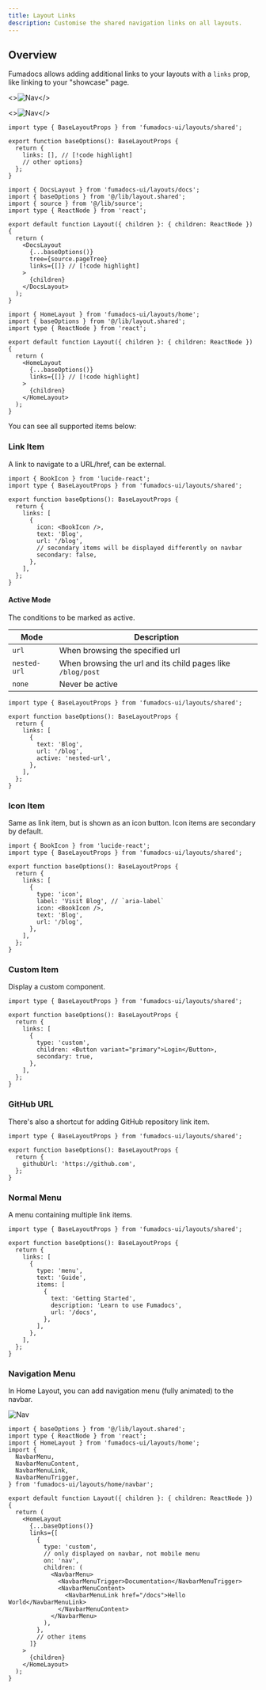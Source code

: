 ```yaml
---
title: Layout Links
description: Customise the shared navigation links on all layouts.
---
```


## Overview

Fumadocs allows adding additional links to your layouts with a `links` prop, like linking to your "showcase" page.

<div className="not-prose grid gap-2 *:border max-sm:*:last:hidden sm:grid-cols-[2fr_1fr]">

<>![Nav](/docs/nav-layout-home.png)</>

<>![Nav](/docs/nav-layout-docs.png)</>

</div>

```tsx tab="Shared Options" title="lib/layout.shared.tsx"
import type { BaseLayoutProps } from 'fumadocs-ui/layouts/shared';

export function baseOptions(): BaseLayoutProps {
  return {
    links: [], // [!code highlight]
    // other options}
  };
}
```

```tsx tab="Docs Layout" title="app/docs/layout.tsx"
import { DocsLayout } from 'fumadocs-ui/layouts/docs';
import { baseOptions } from '@/lib/layout.shared';
import { source } from '@/lib/source';
import type { ReactNode } from 'react';

export default function Layout({ children }: { children: ReactNode }) {
  return (
    <DocsLayout
      {...baseOptions()}
      tree={source.pageTree}
      links={[]} // [!code highlight]
    >
      {children}
    </DocsLayout>
  );
}
```

```tsx tab="Home Layout" title="app/(home)/layout.tsx"
import { HomeLayout } from 'fumadocs-ui/layouts/home';
import { baseOptions } from '@/lib/layout.shared';
import type { ReactNode } from 'react';

export default function Layout({ children }: { children: ReactNode }) {
  return (
    <HomeLayout
      {...baseOptions()}
      links={[]} // [!code highlight]
    >
      {children}
    </HomeLayout>
  );
}
```

You can see all supported items below:

### Link Item

A link to navigate to a URL/href, can be external.

```tsx title="lib/layout.shared.tsx"
import { BookIcon } from 'lucide-react';
import type { BaseLayoutProps } from 'fumadocs-ui/layouts/shared';

export function baseOptions(): BaseLayoutProps {
  return {
    links: [
      {
        icon: <BookIcon />,
        text: 'Blog',
        url: '/blog',
        // secondary items will be displayed differently on navbar
        secondary: false,
      },
    ],
  };
}
```

#### Active Mode

The conditions to be marked as active.

| Mode         | Description                                                 |
| ------------ | ----------------------------------------------------------- |
| `url`        | When browsing the specified url                             |
| `nested-url` | When browsing the url and its child pages like `/blog/post` |
| `none`       | Never be active                                             |

```tsx title="lib/layout.shared.tsx"
import type { BaseLayoutProps } from 'fumadocs-ui/layouts/shared';

export function baseOptions(): BaseLayoutProps {
  return {
    links: [
      {
        text: 'Blog',
        url: '/blog',
        active: 'nested-url',
      },
    ],
  };
}
```

### Icon Item

Same as link item, but is shown as an icon button.
Icon items are secondary by default.

```tsx title="lib/layout.shared.tsx"
import { BookIcon } from 'lucide-react';
import type { BaseLayoutProps } from 'fumadocs-ui/layouts/shared';

export function baseOptions(): BaseLayoutProps {
  return {
    links: [
      {
        type: 'icon',
        label: 'Visit Blog', // `aria-label`
        icon: <BookIcon />,
        text: 'Blog',
        url: '/blog',
      },
    ],
  };
}
```

### Custom Item

Display a custom component.

```tsx title="lib/layout.shared.tsx"
import type { BaseLayoutProps } from 'fumadocs-ui/layouts/shared';

export function baseOptions(): BaseLayoutProps {
  return {
    links: [
      {
        type: 'custom',
        children: <Button variant="primary">Login</Button>,
        secondary: true,
      },
    ],
  };
}
```

### GitHub URL

There's also a shortcut for adding GitHub repository link item.

```tsx twoslash title="lib/layout.shared.tsx"
import type { BaseLayoutProps } from 'fumadocs-ui/layouts/shared';

export function baseOptions(): BaseLayoutProps {
  return {
    githubUrl: 'https://github.com',
  };
}
```

### Normal Menu

A menu containing multiple link items.

```tsx title="lib/layout.shared.tsx"
import type { BaseLayoutProps } from 'fumadocs-ui/layouts/shared';

export function baseOptions(): BaseLayoutProps {
  return {
    links: [
      {
        type: 'menu',
        text: 'Guide',
        items: [
          {
            text: 'Getting Started',
            description: 'Learn to use Fumadocs',
            url: '/docs',
          },
        ],
      },
    ],
  };
}
```

### Navigation Menu

In Home Layout, you can add navigation menu (fully animated) to the navbar.

![Nav](/docs/nav-layout-menu.png)

```tsx title="app/(home)/layout.tsx"
import { baseOptions } from '@/lib/layout.shared';
import type { ReactNode } from 'react';
import { HomeLayout } from 'fumadocs-ui/layouts/home';
import {
  NavbarMenu,
  NavbarMenuContent,
  NavbarMenuLink,
  NavbarMenuTrigger,
} from 'fumadocs-ui/layouts/home/navbar';

export default function Layout({ children }: { children: ReactNode }) {
  return (
    <HomeLayout
      {...baseOptions()}
      links={[
        {
          type: 'custom',
          // only displayed on navbar, not mobile menu
          on: 'nav',
          children: (
            <NavbarMenu>
              <NavbarMenuTrigger>Documentation</NavbarMenuTrigger>
              <NavbarMenuContent>
                <NavbarMenuLink href="/docs">Hello World</NavbarMenuLink>
              </NavbarMenuContent>
            </NavbarMenu>
          ),
        },
        // other items
      ]}
    >
      {children}
    </HomeLayout>
  );
}
```
